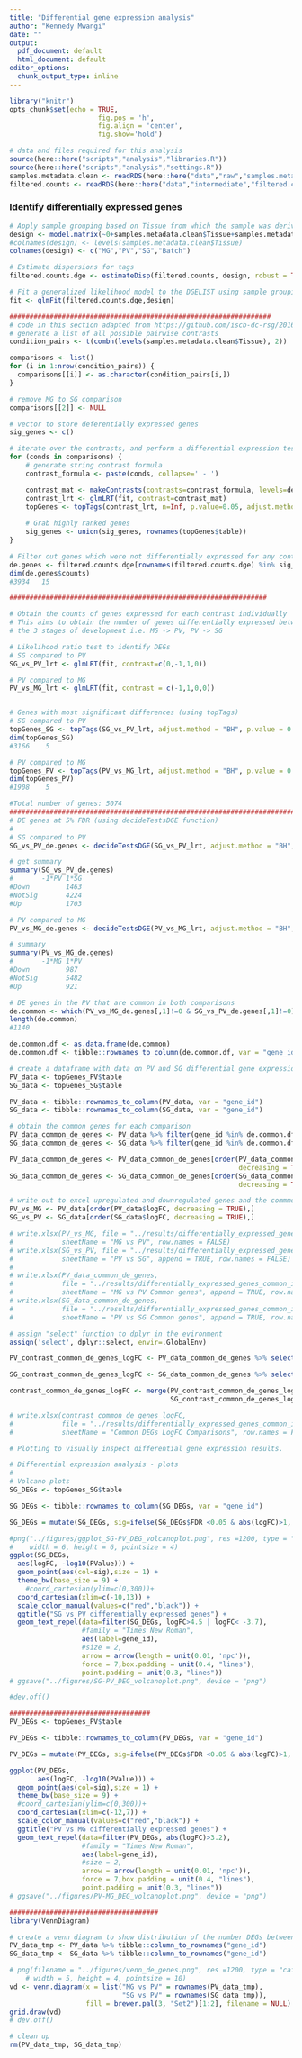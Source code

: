 ```yaml
---
title: "Differential gene expression analysis"
author: "Kennedy Mwangi"
date: ""
output:
  pdf_document: default
  html_document: default
editor_options: 
  chunk_output_type: inline
---
```



```r
library("knitr")
opts_chunk$set(echo = TRUE, 
                      fig.pos = 'h', 
                      fig.align = 'center', 
                      fig.show='hold')
```

```r

# data and files required for this analysis
source(here::here("scripts","analysis","libraries.R"))
source(here::here("scripts","analysis","settings.R"))
samples.metadata.clean <- readRDS(here::here("data","raw","samples.metadata.clean.RDS"))
filtered.counts <- readRDS(here::here("data","intermediate","filtered.counts.RDS"))

```

### Identify differentially expressed genes

```r

# Apply sample grouping based on Tissue from which the sample was derived
design <- model.matrix(~0+samples.metadata.clean$Tissue+samples.metadata.clean$Batch)
#colnames(design) <- levels(samples.metadata.clean$Tissue)
colnames(design) <- c("MG","PV","SG","Batch")

# Estimate dispersions for tags
filtered.counts.dge <- estimateDisp(filtered.counts, design, robust = TRUE)

# Fit a generalized likelihood model to the DGELIST using sample grouping
fit <- glmFit(filtered.counts.dge,design)

#################################################################
# code in this section adapted from https://github.com/iscb-dc-rsg/2016-summer-workshop
# generate a list of all possible pairwise contrasts
condition_pairs <- t(combn(levels(samples.metadata.clean$Tissue), 2))

comparisons <- list()
for (i in 1:nrow(condition_pairs)) {
  comparisons[[i]] <- as.character(condition_pairs[i,])
}

# remove MG to SG comparison
comparisons[[2]] <- NULL

# vector to store deferentially expressed genes
sig_genes <- c()

# iterate over the contrasts, and perform a differential expression test for each pair
for (conds in comparisons) {
    # generate string contrast formula
    contrast_formula <- paste(conds, collapse=' - ')

    contrast_mat <- makeContrasts(contrasts=contrast_formula, levels=design)
    contrast_lrt <- glmLRT(fit, contrast=contrast_mat)
    topGenes <- topTags(contrast_lrt, n=Inf, p.value=0.05, adjust.method = "BH")
    
    # Grab highly ranked genes
    sig_genes <- union(sig_genes, rownames(topGenes$table))
}

# Filter out genes which were not differentially expressed for any contrast
de.genes <- filtered.counts.dge[rownames(filtered.counts.dge) %in% sig_genes,]
dim(de.genes$counts)
#3934   15

################################################################

# Obtain the counts of genes expressed for each contrast individually
# This aims to obtain the number of genes differentially expressed between 
# the 3 stages of development i.e. MG -> PV, PV -> SG

# Likelihood ratio test to identify DEGs
# SG compared to PV
SG_vs_PV_lrt <- glmLRT(fit, contrast=c(0,-1,1,0))

# PV compared to MG
PV_vs_MG_lrt <- glmLRT(fit, contrast = c(-1,1,0,0))


# Genes with most significant differences (using topTags)
# SG compared to PV
topGenes_SG <- topTags(SG_vs_PV_lrt, adjust.method = "BH", p.value = 0.05, n=Inf)
dim(topGenes_SG)
#3166    5

# PV compared to MG
topGenes_PV <- topTags(PV_vs_MG_lrt, adjust.method = "BH", p.value = 0.05, n=Inf)
dim(topGenes_PV)
#1908    5

#Total number of genes: 5074
#######################################################################################
# DE genes at 5% FDR (using decideTestsDGE function)
#
# SG compared to PV
SG_vs_PV_de.genes <- decideTestsDGE(SG_vs_PV_lrt, adjust.method = "BH", p.value = 0.05)

# get summary
summary(SG_vs_PV_de.genes)
#       -1*PV 1*SG
#Down         1463
#NotSig       4224
#Up           1703

# PV compared to MG
PV_vs_MG_de.genes <- decideTestsDGE(PV_vs_MG_lrt, adjust.method = "BH", p.value = 0.05)

# summary
summary(PV_vs_MG_de.genes)
#       -1*MG 1*PV
#Down         987
#NotSig       5482
#Up           921

# DE genes in the PV that are common in both comparisons
de.common <- which(PV_vs_MG_de.genes[,1]!=0 & SG_vs_PV_de.genes[,1]!=0)
length(de.common)
#1140 

de.common.df <- as.data.frame(de.common)
de.common.df <- tibble::rownames_to_column(de.common.df, var = "gene_id")

# create a dataframe with data on PV and SG differential gene expression
PV_data <- topGenes_PV$table
SG_data <- topGenes_SG$table

PV_data <- tibble::rownames_to_column(PV_data, var = "gene_id")
SG_data <- tibble::rownames_to_column(SG_data, var = "gene_id")

# obtain the common genes for each comparison
PV_data_common_de_genes <- PV_data %>% filter(gene_id %in% de.common.df$gene_id)
SG_data_common_de_genes <- SG_data %>% filter(gene_id %in% de.common.df$gene_id)

PV_data_common_de_genes <- PV_data_common_de_genes[order(PV_data_common_de_genes$logFC, 
                                                         decreasing = TRUE),]
SG_data_common_de_genes <- SG_data_common_de_genes[order(SG_data_common_de_genes$logFC, 
                                                         decreasing = TRUE),]

# write out to excel upregulated and downregulated genes and the commmon genes between contrasts
PV_vs_MG <- PV_data[order(PV_data$logFC, decreasing = TRUE),]
SG_vs_PV <- SG_data[order(SG_data$logFC, decreasing = TRUE),]

# write.xlsx(PV_vs_MG, file = "../results/differentially_expressed_genes.xlsx",
#            sheetName = "MG vs PV", row.names = FALSE)
# write.xlsx(SG_vs_PV, file = "../results/differentially_expressed_genes.xlsx",
#            sheetName = "PV vs SG", append = TRUE, row.names = FALSE)
# 
# write.xlsx(PV_data_common_de_genes, 
#            file = "../results/differentially_expressed_genes_common_in_contrasts.xlsx",
#            sheetName = "MG vs PV Common genes", append = TRUE, row.names = FALSE)
# write.xlsx(SG_data_common_de_genes, 
#            file = "../results/differentially_expressed_genes_common_in_contrasts.xlsx",
#            sheetName = "PV vs SG Common genes", append = TRUE, row.names = FALSE)

# assign "select" function to dplyr in the evironment
assign('select', dplyr::select, envir=.GlobalEnv)

PV_contrast_common_de_genes_logFC <- PV_data_common_de_genes %>% select(gene_id, logFC_MGvsPV=logFC)

SG_contrast_common_de_genes_logFC <- SG_data_common_de_genes %>% select(gene_id, logFC_PVvsSG=logFC)

contrast_common_de_genes_logFC <- merge(PV_contrast_common_de_genes_logFC, 
                                        SG_contrast_common_de_genes_logFC, by="gene_id")

# write.xlsx(contrast_common_de_genes_logFC, 
#            file = "../results/differentially_expressed_genes_common_in_contrasts_logFC_comparison.xlsx",
#            sheetName = "Common DEGs LogFC Comparisons", row.names = FALSE)

```


```r
# Plotting to visually inspect differential gene expression results.

# Differential expression analysis - plots
#
# Volcano plots
SG_DEGs <- topGenes_SG$table

SG_DEGs <- tibble::rownames_to_column(SG_DEGs, var = "gene_id")

SG_DEGs = mutate(SG_DEGs, sig=ifelse(SG_DEGs$FDR <0.05 & abs(logFC)>1, "FDR<0.05", "Not Sig"))

#png("../figures/ggplot_SG-PV_DEG_volcanoplot.png", res =1200, type = "cairo", units = 'in',
#    width = 6, height = 6, pointsize = 4)
ggplot(SG_DEGs, 
  aes(logFC, -log10(PValue))) +
  geom_point(aes(col=sig),size = 1) + 
  theme_bw(base_size = 9) + 
    #coord_cartesian(ylim=c(0,300))+ 
  coord_cartesian(xlim=c(-10,13)) +
  scale_color_manual(values=c("red","black")) +
  ggtitle("SG vs PV differentially expressed genes") +
  geom_text_repel(data=filter(SG_DEGs, logFC>4.5 | logFC< -3.7),
                  #family = "Times New Roman", 
                  aes(label=gene_id),
                  #size = 2, 
                  arrow = arrow(length = unit(0.01, 'npc')), 
                  force = 7,box.padding = unit(0.4, "lines"), 
                  point.padding = unit(0.3, "lines"))
# ggsave("../figures/SG-PV_DEG_volcanoplot.png", device = "png")

#dev.off()

```

```r
###################################
PV_DEGs <- topGenes_PV$table

PV_DEGs <- tibble::rownames_to_column(PV_DEGs, var = "gene_id")

PV_DEGs = mutate(PV_DEGs, sig=ifelse(PV_DEGs$FDR <0.05 & abs(logFC)>1, "FDR<0.05", "Not Sig"))

ggplot(PV_DEGs, 
       aes(logFC, -log10(PValue))) +
  geom_point(aes(col=sig),size = 1) + 
  theme_bw(base_size = 9) + 
  #coord_cartesian(ylim=c(0,300))+ 
  coord_cartesian(xlim=c(-12,7)) +
  scale_color_manual(values=c("red","black")) +
  ggtitle("PV vs MG differentially expressed genes") +
  geom_text_repel(data=filter(PV_DEGs, abs(logFC)>3.2),
                  #family = "Times New Roman", 
                  aes(label=gene_id),
                  #size = 2, 
                  arrow = arrow(length = unit(0.01, 'npc')), 
                  force = 7,box.padding = unit(0.4, "lines"), 
                  point.padding = unit(0.3, "lines"))
# ggsave("../figures/PV-MG_DEG_volcanoplot.png", device = "png")
```

```r
#####################################
library(VennDiagram)

# create a venn diagram to show distribution of the number DEGs between stages
PV_data_tmp <- PV_data %>% tibble::column_to_rownames("gene_id")
SG_data_tmp <- SG_data %>% tibble::column_to_rownames("gene_id")

# png(filename = "../figures/venn_de_genes.png", res =1200, type = "cairo", units = 'in',
    # width = 5, height = 4, pointsize = 10)
vd <- venn.diagram(x = list("MG vs PV" = rownames(PV_data_tmp),
                            "SG vs PV" = rownames(SG_data_tmp)),
                   fill = brewer.pal(3, "Set2")[1:2], filename = NULL)
grid.draw(vd)
# dev.off()

# clean up
rm(PV_data_tmp, SG_data_tmp)
```
